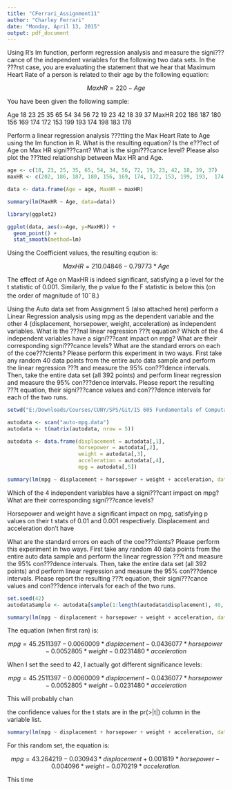 ---
title: "CFerrari_Assignment11"
author: "Charley Ferrari"
date: "Monday, April 13, 2015"
output: pdf_document
---

Using R's lm function, perform regression analysis and measure the signi???cance of the independent
variables for the following two data sets. In the ???rst case, you are evaluating the statement that 
we hear that Maximum Heart Rate of a person is related to their age by the following equation:

$$ Max H R = 220 - Age $$

You have been given the following sample: 

Age   18  23  25  35  65  54  34  56  72  19  23  42  18  39  37 
MaxHR 202 186 187 180 156 169 174 172 153 199 193 174 198 183 178

Perform a linear regression analysis ???tting the Max Heart Rate to Age using the lm function in R. 
What is the resulting equation? Is the e???ect of Age on Max HR signi???cant? What is the signi???cance 
level? Please also plot the ???tted relationship between Max HR and Age. 

```{r}

age <- c(18, 23, 25, 35, 65, 54, 34, 56, 72, 19, 23, 42, 18, 39, 37)
maxHR <- c(202, 186, 187, 180, 156, 169, 174, 172, 153, 199, 193,  174, 198, 183, 178)

data <- data.frame(Age = age, MaxHR = maxHR)

summary(lm(MaxHR ~ Age, data=data))

library(ggplot2)

ggplot(data, aes(x=Age, y=MaxHR)) + 
  geom_point() +
  stat_smooth(method=lm)

```

Using the Coefficient values, the resulting eqution is:

$$MaxHR = 210.04846 - 0.79773 * Age$$

The effect of Age on MaxHR is indeed significant, satisfying a p level for the t statistic 
of 0.001. Similarly, the p value fo the F statistic is below this (on the order of magnitude of
$10^-8$.)


Using the Auto data set from Assignment 5 (also attached here) perform a Linear Regression analysis 
using mpg as the dependent variable and the other 4 (displacement, horsepower, weight, acceleration) 
as independent variables. What is the ???nal linear regression ???t equation? Which of the 4 independent 
variables have a signi???cant impact on mpg? What are their corresponding signi???cance levels? What are 
the standard errors on each of the coe???cients? Please perform this experiment in two ways. First 
take any random 40 data points from the entire auto data sample and perform the linear regression ???t 
and measure the 95% con???dence intervals. Then, take the entire data set (all 392 points) and perform 
linear regression and measure the 95% con???dence intervals. Please report the resulting ???t equation, 
their signi???cance values and con???dence intervals for each of the two runs.

```{r}

setwd("E:/Downloads/Courses/CUNY/SPS/Git/IS 605 Fundamentals of Computational Mathematics/Assignment 11/assign11")

autodata <- scan("auto-mpg.data")
autodata <- t(matrix(autodata, nrow = 5))

autodata <- data.frame(displacement = autodata[,1],
                       horsepower = autodata[,2],
                       weight = autodata[,3],
                       acceleration = autodata[,4],
                       mpg = autodata[,5])

summary(lm(mpg ~ displacement + horsepower + weight + acceleration, data=autodata))

```

Which of the 4 independent  variables have a signi???cant impact on mpg? What are their corresponding 
signi???cance levels? 

Horsepower and weight have a significant impact on mpg, satisfying p values on their t stats of
0.01 and 0.001 respectively. Displacement and acceleration don't have 

What are  the standard errors on each of the coe???cients? Please perform this 
experiment in two ways. First take any random 40 data points from the entire auto data sample and 
perform the linear regression ???t and measure the 95% con???dence intervals. Then, take the entire data 
set (all 392 points) and perform linear regression and measure the 95% con???dence intervals. Please 
report the resulting ???t equation, their signi???cance values and con???dence intervals for each of the 
two runs.

```{r}
set.seed(42)
autodataSample <- autodata[sample(1:length(autodata$displacement), 40, replace=F),]

summary(lm(mpg ~ displacement + horsepower + weight + acceleration, data=autodata))

```

The equation (when first ran) is:

$$mpg = 45.2511397 - 0.0060009*displacement - 0.0436077*horsepower - 0.0052805*weight - 0.0231480*acceleration $$

When I set the seed to 42, I actually got different significance levels:

$$mpg = 45.2511397 - 0.0060009*displacement - 0.0436077*horsepower - 0.0052805*weight - 0.0231480*acceleration $$

This will probably chan

the confidence values for the t stats are in the pr(>|t|) column in the variable list.

```{r}

summary(lm(mpg ~ displacement + horsepower + weight + acceleration, data=autodataSample))


```

For this random set, the equation is:

$$mpg = 43.264219 - 0.030943*displacement + 0.001819*horsepower - 0.004096*weight - 0.070219 *acceleration.$$

This time